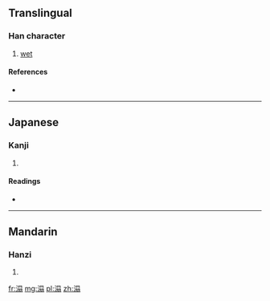 ==Translingual==

===Han character===
{{Han char|rn=85|rad=水|as=10|sn=13|four=|canj=水日尸一 (EASM)}}

# [[wet]]

====References====
* {{Han ref|kx=0641.130|dkj=17991|dj=1048.180|hdz=31698.090|uh=6EBB|ud=28347}}

----

==Japanese==

===Kanji===
{{ja-kanji|grade=|rs=水10}}

# {{defn|lang=ja|sort=水10}}

====Readings====
* {{ja-readings|on=[[とう]] (tō)|kun=[[うるおう]] (uruou)}}

----

==Mandarin==

===Hanzi===
{{cmn-hanzi|pin=[[tā]] ([[ta1]]), [[tà]] ([[ta4]])|wg=[[t'a1|t'a<sup>1</sup>]], [[t'a4|t'a<sup>4</sup>]]}}

# {{defn|lang=cmn|sort=水10}}

[[fr:溻]]
[[mg:溻]]
[[pl:溻]]
[[zh:溻]]